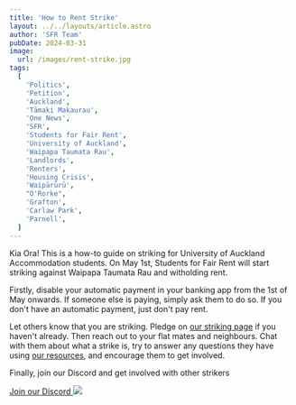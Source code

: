 ```yaml
---
title: 'How to Rent Strike'
layout: ../../layouts/article.astro
author: 'SFR Team'
pubDate: 2024-03-31
image:
  url: /images/rent-strike.jpg
tags:
  [
    'Politics',
    'Petition',
    'Auckland',
    'Tāmaki Makaurau',
    'One News',
    'SFR',
    'Students for Fair Rent',
    'University of Auckland',
    'Waipapa Taumata Rau',
    'Landlords',
    'Renters',
    'Housing Crisis',
    'Waipārūrū',
    "O'Rorke",
    'Grafton',
    'Carlaw Park',
    'Parnell',
  ]
---
```


Kia Ora! This is a how-to guide on striking for University of Auckland Accommodation students. On May 1st, Students for Fair Rent will start striking against Waipapa Taumata Rau and witholding rent.

Firstly, disable your automatic payment in your banking app from the 1st of May onwards. If someone else is paying, simply ask them to do so. If you don't have an automatic payment, just don't pay rent.

Let others know that you are striking. Pledge on <a href="/strike" class="text-blue-400 underline">our striking page</a> if you haven't already. Then reach out to your flat mates and neighbours. Chat with them about what a strike is, try to answer any questions they have using <a href="/info" class="text-blue-400 underline">our resources</a>, and encourage them to get involved.

Finally, join our Discord and get involved with other strikers

<div class="flex w-full justify-left items-center">
  <a
    class="rounded-xl flex w-fit flex-row justify-center items-center gap-4 py-4 px-8 bg-base-100/50"
    href="https://discord.gg/MZvmbCWKGk"
    target="_blank"
  >
    <p class="text-xl flex flex-row gap-2 items-center text-black">
      Join our Discord
      <img
        class="w-5 h-5"
        src="/external-link.png"
      />
    </p>
  </a>
</div>


